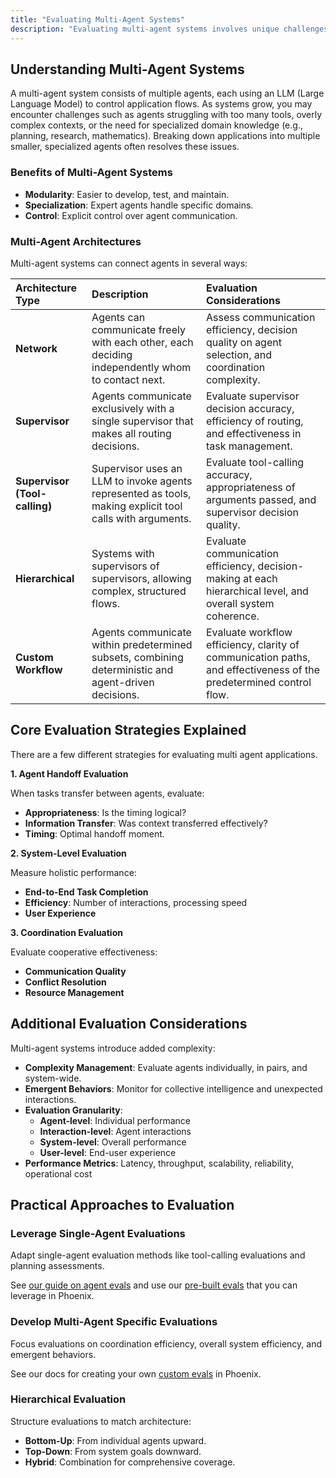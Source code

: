 ```yaml
---
title: "Evaluating Multi-Agent Systems"
description: "Evaluating multi-agent systems involves unique challenges compared to single-agent evaluations. This guide provides clear explanations of various architectures, strategies for effective evaluation, and additional considerations."
---
```



## Understanding Multi-Agent Systems

A multi-agent system consists of multiple agents, each using an LLM (Large Language Model) to control application flows. As systems grow, you may encounter challenges such as agents struggling with too many tools, overly complex contexts, or the need for specialized domain knowledge (e.g., planning, research, mathematics). Breaking down applications into multiple smaller, specialized agents often resolves these issues.

### Benefits of Multi-Agent Systems

* **Modularity**: Easier to develop, test, and maintain.
* **Specialization**: Expert agents handle specific domains.
* **Control**: Explicit control over agent communication.

### Multi-Agent Architectures

Multi-agent systems can connect agents in several ways:

| Architecture Type | Description | Evaluation Considerations |
|:--|:--|:--|
| **Network** | Agents can communicate freely with each other, each deciding independently whom to contact next. | Assess communication efficiency, decision quality on agent selection, and coordination complexity. |
| **Supervisor** | Agents communicate exclusively with a single supervisor that makes all routing decisions. | Evaluate supervisor decision accuracy, efficiency of routing, and effectiveness in task management. |
| **Supervisor (Tool-calling)** | Supervisor uses an LLM to invoke agents represented as tools, making explicit tool calls with arguments. | Evaluate tool-calling accuracy, appropriateness of arguments passed, and supervisor decision quality. |
| **Hierarchical** | Systems with supervisors of supervisors, allowing complex, structured flows. | Evaluate communication efficiency, decision-making at each hierarchical level, and overall system coherence. |
| **Custom Workflow** | Agents communicate within predetermined subsets, combining deterministic and agent-driven decisions. | Evaluate workflow efficiency, clarity of communication paths, and effectiveness of the predetermined control flow. |

## Core Evaluation Strategies Explained

There are a few different strategies for evaluating multi agent applications.

**1. Agent Handoff Evaluation**

When tasks transfer between agents, evaluate:

* **Appropriateness**: Is the timing logical?
* **Information Transfer**: Was context transferred effectively?
* **Timing**: Optimal handoff moment.

**2. System-Level Evaluation**

Measure holistic performance:

* **End-to-End Task Completion**
* **Efficiency**: Number of interactions, processing speed
* **User Experience**

**3. Coordination Evaluation**

Evaluate cooperative effectiveness:

* **Communication Quality**
* **Conflict Resolution**
* **Resource Management**

## Additional Evaluation Considerations

Multi-agent systems introduce added complexity:

* **Complexity Management**: Evaluate agents individually, in pairs, and system-wide.
* **Emergent Behaviors**: Monitor for collective intelligence and unexpected interactions.
* **Evaluation Granularity**:
  * **Agent-level**: Individual performance
  * **Interaction-level**: Agent interactions
  * **System-level**: Overall performance
  * **User-level**: End-user experience
* **Performance Metrics**: Latency, throughput, scalability, reliability, operational cost

## Practical Approaches to Evaluation

### **Leverage Single-Agent Evaluations**

Adapt single-agent evaluation methods like tool-calling evaluations and planning assessments.

See [our guide on agent evals](/phoenix/evaluation/legacy/llm-evals/agent-evaluation) and use our [pre-built evals](/phoenix/evaluation/running-pre-tested-evals) that you can leverage in Phoenix.

### **Develop Multi-Agent Specific Evaluations**

Focus evaluations on coordination efficiency, overall system efficiency, and emergent behaviors.

See our docs for creating your own [custom evals](/phoenix/evaluation/legacy/how-to-evals/bring-your-own-evaluator) in Phoenix.

### **Hierarchical Evaluation**

Structure evaluations to match architecture:

* **Bottom-Up**: From individual agents upward.
* **Top-Down**: From system goals downward.
* **Hybrid**: Combination for comprehensive coverage.
